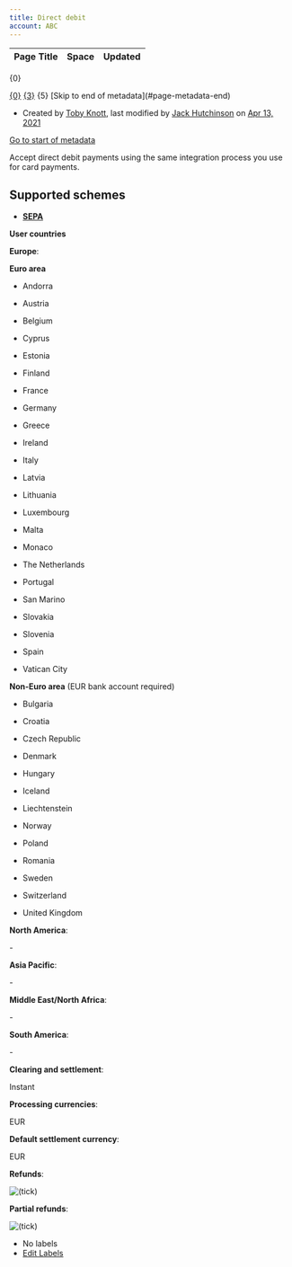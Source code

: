 ```yaml
---
title: Direct debit
account: ABC
---
```


<table class="aui"> <thead> <tr class="header"> <th class="search-result-title">Page Title</th> <th class="search-result-space">Space</th> <th class="search-result-date">Updated</th> </tr> </thead> </table> <p class="search-result-count">{0}</p> <tr class="search-result"> <td class="search-result-title"><a href="{1}" class="content-type-{2}"><span>{0}</span></a></td> <td class="search-result-space"><a class="space" href="/display/{4}/" title="{3}">{3}</a></td> <td class="search-result-date"><span class="date" title="{6}">{5}</span></td> </tr> [Skip to end of metadata](#page-metadata-end)

*   Created by [Toby Knott](    /display/~toby.knott
    ), last modified by [Jack Hutchinson](    /display/~jack.hutchinson
    ) on [Apr 13, 2021](/pages/diffpagesbyversion.action?pageId=2785435&selectedPageVersions=5&selectedPageVersions=6 "Show changes")

[Go to start of metadata](#page-metadata-start)

Accept direct debit payments using the same integration process you use for card payments.

Supported schemes
-----------------

*   [**SEPA**](#tabs-037466c0-7241-404d-ba78-d4417a3c28ec-1)

**User countries**

**Europe**:

**Euro area**

*   Andorra
    
*   Austria
    
*   Belgium
    
*   Cyprus
    
*   Estonia
    
*   Finland
    
*   France
    
*   Germany
    
*   Greece
    
*   Ireland
    
*   Italy
    
*   Latvia
    
*   Lithuania
    
*   Luxembourg
    
*   Malta
    
*   Monaco
    
*   The Netherlands
    
*   Portugal
    
*   San Marino
    
*   Slovakia
    
*   Slovenia
    
*   Spain
    
*   Vatican City
    

**Non-Euro area** (EUR bank account required)

*   Bulgaria
    
*   Croatia
    
*   Czech Republic
    
*   Denmark
    
*   Hungary
    
*   Iceland
    
*   Liechtenstein
    
*   Norway
    
*   Poland
    
*   Romania
    
*   Sweden
    
*   Switzerland
    
*   United Kingdom
    

**North America**:

\-

**Asia Pacific**:

\-

**Middle East/North Africa**:

\-

**South America**:

\-

**Clearing and settlement**:

Instant

**Processing currencies**:

EUR

**Default settlement currency**:

EUR

**Refunds**:

![(tick)](/s/en_GB/7901/abf7b35644d5a5d1d7e4b0969a83e8eb2b569fb5/_/images/icons/emoticons/check.svg)

**Partial refunds**:

![(tick)](/s/en_GB/7901/abf7b35644d5a5d1d7e4b0969a83e8eb2b569fb5/_/images/icons/emoticons/check.svg)

*   No labels
*   [Edit Labels](# "Edit Labels (Type 'l')")




